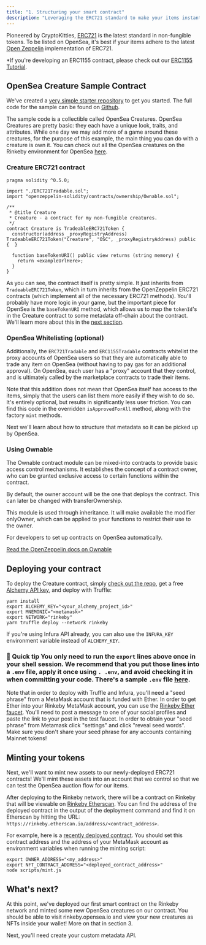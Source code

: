 ```yaml
---
title: "1. Structuring your smart contract"
description: "Leveraging the ERC721 standard to make your items instantly tradeable on OpenSea"
---
```


Pioneered by CryptoKitties, [ERC721](http://erc721.org) is the latest standard in non-fungible tokens. To be listed on OpenSea, it's best if your items adhere to the latest [Open Zeppelin](https://github.com/OpenZeppelin/openzeppelin-solidity/tree/master/contracts/token/ERC721) implementation of ERC721.

\*If you're developing an ERC1155 contract, please check out our [ERC1155 Tutorial](/docs/opensea-erc1155-tutorial).

## OpenSea Creature Sample Contract

We've created a [very simple starter repository](https://github.com/ProjectOpenSea/opensea-creatures) to get you started. The full code for the sample can be found on [Github](https://github.com/ProjectOpenSea/opensea-creatures).

The sample code is a collectible called OpenSea Creatures. OpenSea Creatures are pretty basic: they each have a unique look, traits, and attributes. While one day we may add more of a game around these creatures, for the purpose of this example, the main thing you can do with a creature is own it. You can check out all the OpenSea creatures on the Rinkeby environment for OpenSea [here](https://testnets.opensea.io/collection/opensea-creature).

### Creature ERC721 contract


```contract.sol solidity
pragma solidity ^0.5.0;

import "./ERC721Tradable.sol";
import "openzeppelin-solidity/contracts/ownership/Ownable.sol";

/**
 * @title Creature
 * Creature - a contract for my non-fungible creatures.
 */
contract Creature is TradeableERC721Token {
  constructor(address _proxyRegistryAddress) TradeableERC721Token("Creature", "OSC", _proxyRegistryAddress) public {  }

  function baseTokenURI() public view returns (string memory) {
    return <exampleUrlHere>;
  }
}

```

As you can see, the contract itself is pretty simple. It just inherits from `TradeableERC721Token`, which in turn inherits from the OpenZeppelin ERC721 contracts (which implement all of the necessary ERC721 methods). You'll probably have more logic in your game, but the important piece for OpenSea is the `baseTokenURI` method, which allows us to map the `tokenId`'s in the Creature contract to some metadata off-chain about the contract. We'll learn more about this in the [next section](/docs/2-adding-metadata).

### OpenSea Whitelisting (optional)

Additionally, the `ERC721Tradable` and `ERC1155Tradable` contracts whitelist the proxy accounts of OpenSea users so that they are automatically able to trade any item on OpenSea (without having to pay gas for an additional approval). On OpenSea, each user has a "proxy" account that they control, and is ultimately called by the marketplace contracts to trade their items.

Note that this addition does not mean that OpenSea itself has access to the items, simply that the users can list them more easily if they wish to do so. It's entirely optional, but results in significantly less user friction. You can find this code in the overridden `isApprovedForAll` method, along with the factory `mint` methods.

Next we'll learn about how to structure that metadata so it can be picked up by OpenSea.

### Using Ownable

The Ownable contract module can be mixed-into contracts to provide basic access control mechanisms. It establishes the concept of a contract owner, who can be granted exclusive access to certain functions within the contract. 

By default, the owner account will be the one that deploys the contract. This can later be changed with transferOwnership.

This module is used through inheritance. It will make available the modifier onlyOwner, which can be applied to your functions to restrict their use to the owner.

For developers to set up contracts on OpenSea automatically.

[Read the OpenZeppelin docs on Ownable](https://docs.openzeppelin.com/contracts/4.x/api/access#Ownable) 

## Deploying your contract

To deploy the Creature contract, simply [check out the repo](https://github.com/ProjectOpenSea/opensea-creatures), get a free [Alchemy API key](https://dashboard.alchemyapi.io/signup?referral=affiliate:e535c3c3-9bc4-428f-8e27-4b70aa2e8ca5), and deploy with Truffle:


```shell 
yarn install
export ALCHEMY_KEY="<your_alchemy_project_id>"
export MNEMONIC="<metamask>"
export NETWORK="rinkeby"
yarn truffle deploy --network rinkeby
```

If you're using Infura API already, you can also use the `INFURA_KEY` environment variable instead of `ALCHEMY_KEY`.
 ### 📘  Quick tip  You only need to run the `export` lines above once in your shell session. We recommend that you put those lines into a `.env` file, apply it once using `. .env`, and avoid checking it in when committing your code. There's a sample `.env` file [here](https://github.com/ProjectOpenSea/opensea-creatures/blob/master/.env.sample).

Note that in order to deploy with Truffle and Infura, you'll need a "seed phrase" from a MetaMask account that is funded with Ether. In order to get Ether into your Rinkeby MetaMask account, you can use the [Rinkeby Ether faucet](https://faucet.rinkeby.io/). You'll need to post a message to one of your social profiles and paste the link to your post in the test faucet. In order to obtain your "seed phrase" from Metamask click "settings" and click "reveal seed words". Make sure you don't share your seed phrase for any accounts containing Mainnet tokens!

## Minting your tokens

Next, we'll want to mint new assets to our newly-deployed ERC721 contracts! We'll mint these assets into an account that we control so that we can test the OpenSea auction flow for our items.

After deploying to the Rinkeby network, there will be a contract on Rinkeby that will be viewable on [Rinkeby Etherscan](https://rinkeby.etherscan.io). You can find the address of the deployed contract in the output of the deployment command and find it on Etherscan by hitting the URL: `https://rinkeby.etherscan.io/address/<contract_address>`.

For example, here is a [recently deployed contract](https://rinkeby.etherscan.io/address/0xeba05c5521a3b81e23d15ae9b2d07524bc453561). You should set this contract address and the address of your MetaMask account as environment variables when running the minting script:


```shell
export OWNER_ADDRESS="<my_address>"
export NFT_CONTRACT_ADDRESS="<deployed_contract_address>"
node scripts/mint.js
```

## What's next?

At this point, we've deployed our first smart contract on the Rinkeby network and minted some new OpenSea creatures on our contract. You should be able to visit rinkeby.opensea.io and view your new creatures as NFTs inside your wallet! More on that in section 3.

Next, you'll need create your custom metadata API.
